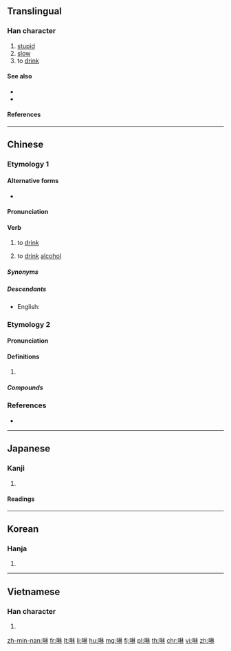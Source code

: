 {{character info/new}}
==Translingual==

===Han character===
{{Han char|rn=30|rad=口|as=08|sn=11|four=6409|canj=RDD|ids=⿰口林}}

# [[stupid]]
# [[slow]]
# to [[drink]]

====See also====
* {{l|mul|喝}}
* {{l|mul|飲}}

====References====
{{Han ref|kx=0195.030|dkj=03806|dj=0416.030|hdz=10637.070|uh=5549}}

----

==Chinese==
{{zh-forms}}

===Etymology 1===

====Alternative forms====
* {{zh-l|飲|tr=-}}

====Pronunciation====
{{zh-pron
|h=pfs=lîm
|mn=lim
|cat=v
}}

====Verb====
{{zh-verb}}

# {{lb|zh|Hokkien|Hakka}} to [[drink]]
#: {{zh-x|你 欲 啉 茶 抑是 咖啡？|Do you want to '''drink''' tea or coffee?|MN}}
# {{lb|zh|Hokkien}} to [[drink]] [[alcohol]]

=====Synonyms=====
{{zh-dial|喝}}

=====Descendants=====
* English: {{l|en|lim}}

===Etymology 2===

====Pronunciation====
{{zh-pron
|m=lín,lán,lèn
|c=lam4
|h=
|md=
|mn=
|w=
|mc=y
|oc=y
|cat=v
}}

====Definitions====
{{zh-hanzi}}

# {{rfdef|zh}}

=====Compounds=====
{{zh-der|卟啉|喹啉|噌啉|咕啉|嗎啉}}

===References===
* {{thcwd|7042}}

----

==Japanese==

===Kanji===
{{ja-kanji|rs=口08}}

# {{defn|lang=ja|sort=口08}}

====Readings====
{{ja-readings|goon=[[らん]] (ran), [[りん]] (rin)|kanon=[[らん]] (ran), [[りん]] (rin)|kun=[[かまびすしい]] (kamabisushii), [[むさぼる]] (musaboru)}}

----

==Korean==

===Hanja===
{{ko-hanja|hangeul=람|rv=ram|mr=ram}}

# {{defn|lang=ko|sort=口08}}

----

==Vietnamese==

===Han character===
{{vi-hantu|[[lăm]], [[lằm]], [[lầm]], [[rắm]], [[rầm]], [[lảm]], [[lâm]], [[lẩm]], [[lùm]], [[rởm]], [[trăm]]|rs=口08}}

# {{defn|lang=vi|sort=口08}}

[[zh-min-nan:啉]]
[[fr:啉]]
[[lt:啉]]
[[li:啉]]
[[hu:啉]]
[[mg:啉]]
[[fj:啉]]
[[pl:啉]]
[[th:啉]]
[[chr:啉]]
[[vi:啉]]
[[zh:啉]]